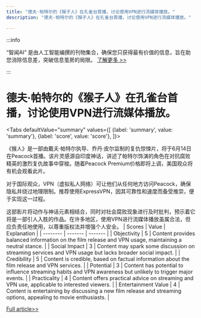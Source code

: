 ```yaml
---
title: "德夫·帕特尔的《猴子人》在孔雀台首播，讨论使用VPN进行流媒体播放。"
description: "德夫·帕特尔的《猴子人》在孔雀台首播，讨论使用VPN进行流媒体播放。"

---
```



:::info

“智闻AI“ 是由人工智能编撰的刊物集合，确保您只获得最有价值的信息，旨在助您消除信息差，突破信息茧房的局限。  [了解更多 >>](/)

:::

# 德夫·帕特尔的《猴子人》在孔雀台首播，讨论使用VPN进行流媒体播放。


<Tabs
	defaultValue="summary"
	values={[
	{label: 'summary', value: 'summary'},
	{label: 'score', value: 'score'},
]}>
<TabItem value="summary">


《猴人》是一部由戴夫·帕特尔执导、乔丹·皮尔监制的复仇惊悚片，将于6月14日在Peacock首播。该片灵感源自印度神话，讲述了帕特尔饰演的角色在对抗腐败精英的激烈复仇故事中穿梭。随着Peacock Premium价格即将上调，美国观众将有机会观看此片。

对于国际观众，VPN（虚拟私人网络）可让他们从任何地方访问Peacock，确保隐私并绕过地理限制。推荐使用ExpressVPN，因其可靠性和速度而备受推崇，便于实现这一过程。

这部影片将动作与神话元素相结合，同时对社会腐败现象进行及时批判，预示着它将是一部引人入胜的作品。在许多地区，使用VPN进行流媒体播放虽属合法，但应负责任地使用，以尊重版权法并增强个人安全。
</TabItem>
<TabItem value="score">
	| Scores     | Value   | Explanation |
	| -------- | ------- | ------- |
	| Objectivity  | 5    | Content provides balanced information on the film release and VPN usage, maintaining a neutral stance.    |
	| Social Impact | 3     | Content may spark some discussion on streaming services and VPN usage but lacks broader social impact.    |
	| Credibility    | 5    | Content is credible, based on factual information about the film release and VPN services.    |
	| Potential    | 3    | Content has potential to influence streaming habits and VPN awareness but unlikely to trigger major events.    |
	| Practicality    | 4    | Content offers practical advice on streaming and VPN use, applicable to interested viewers.    |
	| Entertainment Value    | 4    | Content is entertaining by discussing a new film release and streaming options, appealing to movie enthusiasts.    |
</TabItem>
</Tabs>

[Full article>>](https://www.cnet.com/tech/services-and-software/monkey-man-streaming-release-date-and-how-to-watch-from-anywhere/#ftag=CAD590a51e)
